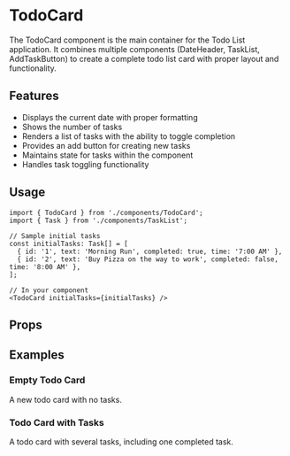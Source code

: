 
<Meta of={TodoCardStories} />

# TodoCard

The TodoCard component is the main container for the Todo List application. It combines multiple components (DateHeader, TaskList, AddTaskButton) to create a complete todo list card with proper layout and functionality.

## Features

- Displays the current date with proper formatting
- Shows the number of tasks
- Renders a list of tasks with the ability to toggle completion
- Provides an add button for creating new tasks
- Maintains state for tasks within the component
- Handles task toggling functionality

## Usage

```tsx
import { TodoCard } from './components/TodoCard';
import { Task } from './components/TaskList';

// Sample initial tasks
const initialTasks: Task[] = [
  { id: '1', text: 'Morning Run', completed: true, time: '7:00 AM' },
  { id: '2', text: 'Buy Pizza on the way to work', completed: false, time: '8:00 AM' },
];

// In your component
<TodoCard initialTasks={initialTasks} />
```

## Props

<Controls />

## Examples

### Empty Todo Card

A new todo card with no tasks.

<Story of={TodoCardStories.Empty} />

### Todo Card with Tasks

A todo card with several tasks, including one completed task.

<Story of={TodoCardStories.WithTasks} /> 